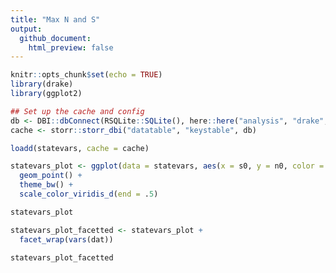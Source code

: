 ```yaml
---
title: "Max N and S"
output: 
  github_document:
    html_preview: false
---
```


```r
knitr::opts_chunk$set(echo = TRUE)
library(drake)
library(ggplot2)

## Set up the cache and config
db <- DBI::dbConnect(RSQLite::SQLite(), here::here("analysis", "drake", "drake-cache.sqlite"))
cache <- storr::storr_dbi("datatable", "keystable", db)

loadd(statevars, cache = cache)

```
```r

statevars_plot <- ggplot(data = statevars, aes(x = s0, y = n0, color = singletons)) +
  geom_point() +
  theme_bw() +
  scale_color_viridis_d(end = .5)

statevars_plot

```

```r

statevars_plot_facetted <- statevars_plot +
  facet_wrap(vars(dat))

statevars_plot_facetted
```
